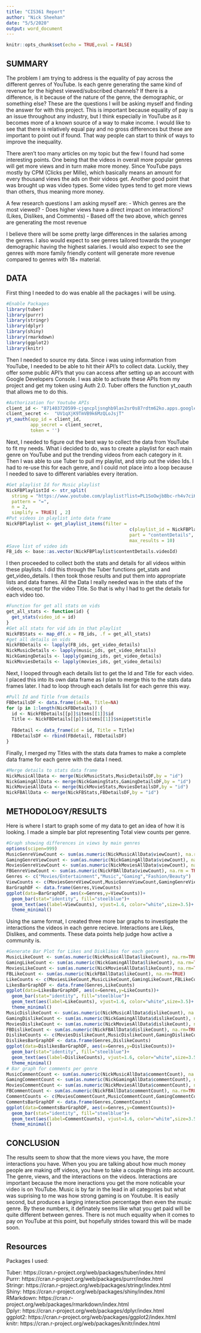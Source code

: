 ---
title: "CIS361 Report"
author: "Nick Sheehan"
date: "5/5/2020"
output: word_document
---

```{r setup, include=FALSE}
knitr::opts_chunk$set(echo = TRUE,eval = FALSE)
```

## SUMMARY

  The problem I am trying to address is the equality of pay across the different genres of YouTube.  Is each genre generating the same kind of revenue for the highest viewed/subscribed channels?  If there is a difference, is it because of the nature of the genre, the demographic, or something else? These are the questions I will be asking myself and finding the answer for with this project.  This is important because equality of pay is an issue throughout any industry, but I think especially in YouTube as it becomes more of a known source of a way to make income.  I would like to see that there is relatively equal pay and no gross differences but these are important to point out if found.  That way people can start to think of ways to improve the inequality.
  
  There aren’t too many articles on my topic but the few I found had some interesting points. One being that the videos in overall more popular genres will get more views and in turn make more money.  Since YouTube pays mostly by CPM (Clicks per Mille), which basically means an amount for every thousand views the ads on their videos get.
Another good point that was brought up was video types.  Some video types tend to get more views than others, thus meaning more money. 

  A few research questions I am asking myself are: 
    - Which genres are the most viewed?
    - Does higher views have a direct impact on interactions? (Likes, Dislikes, and Comments)
    - Based off the two above, which genres are generating the most revenue
    
I believe there will be some pretty large differences in the salaries among the genres.  I also would expect to see genres tailored towards the younger demographic having the highest salaries.  I would also expect to see the genres with more family friendly content will generate more revenue compared to genres with 18+ material.


## DATA

First thing I needed to do was enable all the packages i will be using.
```{r data}
#Enable Packages
library(tuber)
library(purrr)
library(stringr)
library(dplyr)
library(shiny)
library(rmarkdown)
library(ggplot2)
library(knitr)
```

Then I needed to source my data.  Since i was using information from YouTube, I needed to be able to hit their API's to collect data.  Luckily, they offer some public API's that you can access after setting up an account with Google Developers Console.  I was able to activate these APIs from my project and get my token using Auth 2.0.  Tuber offers the function yt_oauth that allows me to do this.
```{r authorization}
#Authorization for Youtube APIs
client_id <- "871403720599-cjqncpljsnghb9las2sr0s87rdtm62ko.apps.googleusercontent.com"
client_secret <-  "UV1qXjK9TmVB9k6MzQLoJsjT"
yt_oauth(app_id = client_id,
         app_secret = client_secret,
         token = '')
```

Next, I needed to figure out the best way to collect the data from YouTube to fit my needs. What i decided to do, was to create a playlist for each main genre on YouTube and put the trending videos from each category in it.  Then I was able to use Tuber to pull my playlist, and strip out the video Ids.  I had to re-use this for each genre, and I could not place into a loop because I needed to save to different variables every iteration.
```{r playlist manipulation}
#Get playlist Id for Music playlist
NickFBPlaylistId <- str_split(
  string = "https://www.youtube.com/playlist?list=PL1SoOwjbBbc-rh4v7ciKTtIcOyOpT11ov", 
  pattern = "=", 
  n = 2,
  simplify = TRUE)[ , 2]
#Put videos in playlist into data frame
NickFBPlaylist <- get_playlist_items(filter = 
                                              c(playlist_id = NickFBPlaylistId), 
                                              part = "contentDetails",
                                              max_results = 10)
#Save list of video ids
FB_ids <- base::as.vector(NickFBPlaylist$contentDetails.videoId)
```

I then proceeded to collect both the stats and details for all videos within these playlists.  I did this through the Tuber functions get_stats and get_video_details.  I then took those results and put them into appropriate lists and data frames.  All the Data I really needed was in the stats of the videos, except for the video Title.  So that is why I had to get the details for each video too.
```{r getting stats and data}
#Function for get all stats on vids
get_all_stats <- function(id) {
  get_stats(video_id = id)
} 
#Get all stats for vid ids in that playlist
NickFBStats <- map_df(.x = FB_ids, .f = get_all_stats)
#get all details on vids
NickFBDetails <- lapply(FB_ids, get_video_details)
NickMusicDetails <- lapply(music_ids, get_video_details)
NickGamingDetails <- lapply(gaming_ids, get_video_details)
NickMoviesDetails <- lapply(movies_ids, get_video_details)
```

Next, I looped through each details list to get the Id and Title for each video.  I placed this into its own data frame as I plan to merge this to the stats data frames later.  I had to loop through each details list for each genre this way.
```{r formatting data}
#Pull Id and Title from details
FBDetailsDF <- data.frame(id=NA, Title=NA)
for (p in 1:length(NickFBDetails)) {
  id <- NickFBDetails[[p]]$items[[1]]$id
  Title <- NickFBDetails[[p]]$items[[1]]$snippet$title
  
  FBdetail <- data_frame(id = id, Title = Title)
  FBDetailsDF <- rbind(FBdetail, FBDetailsDF)
}
```

Finally, I merged my Titles with the stats data frames to make a complete data frame for each genre with the data I need.
```{r making comlete data frames}
#Merge details to stats data frame
NickMusicAllData <- merge(NickMusicStats,MusicDetailsDF,by = "id")
NickGamingAllData <- merge(NickGamingStats,GamingDetailsDF,by = "id")
NickMoviesAllData <- merge(NickMovieStats,MoviesDetailsDF,by = "id")
NickFBAllData <- merge(NickFBStats,FBDetailsDF,by = "id")
```

## METHODOLOGY/RESULTS

Here is where I start to graph some of my data to get an idea of how it is looking.  I made a simple bar plot representing Total view counts per genre.
```{r methodology}
#Graph showing differences in views by main genres
options(scipen=999)
MusicGenreViewCount <- sum(as.numeric(NickMusicAllData$viewCount), na.rm = TRUE)
GamingGenreViewCount <- sum(as.numeric(NickGamingAllData$viewCount), na.rm = TRUE)
MoviesGenreViewCount <- sum(as.numeric(NickMoviesAllData$viewCount), na.rm = TRUE)
FBGenreViewCount <- sum(as.numeric(NickFBAllData$viewCount), na.rm = TRUE)
Genres <- c("Movies/Entertainment","Music","Gaming","Fashion/Beauty")
ViewCounts <- c(MoviesGenreViewCount,MusicGenreViewCount,GamingGenreViewCount,FBGenreViewCount)
BarGraphDF <- data.frame(Genres,ViewCounts)
ggplot(data=BarGraphDF, aes(x=Genres,y=ViewCounts))+
  geom_bar(stat="identity", fill="steelblue")+
  geom_text(aes(label=ViewCounts), vjust=1.6, color="white",size=3.5)+
  theme_minimal()
```

Using the same format, I created three more bar graphs to investigate the interactions the videos in each genre recieve.  Interactions are Likes, Dislikes, and comments.  These data points help judge how active a community is.
```{r graphs}
#Generate Bar Plot for Likes and Disklikes for each genre
MusicLikeCount <- sum(as.numeric(NickMusicAllData$likeCount), na.rm=TRUE)
GamingLikeCount <- sum(as.numeric(NickGamingAllData$likeCount), na.rm=TRUE)
MoviesLikeCount <- sum(as.numeric(NickMoviesAllData$likeCount), na.rm=TRUE)
FBLikeCount <- sum(as.numeric(NickFBAllData$likeCount), na.rm=TRUE)
LikeCounts <- c(MoviesLikeCount,MusicLikeCount,GamingLikeCount,FBLikeCount)
LikesBarGraphDF <- data.frame(Genres,LikeCounts)
ggplot(data=LikesBarGraphDF, aes(x=Genres,y=LikeCounts))+
  geom_bar(stat="identity", fill="steelblue")+
  geom_text(aes(label=LikeCounts), vjust=1.6, color="white",size=3.5)+
  theme_minimal()
MusicDislikeCount <- sum(as.numeric(NickMusicAllData$dislikeCount), na.rm=TRUE)
GamingDislikeCount <- sum(as.numeric(NickGamingAllData$dislikeCount), na.rm=TRUE)
MoviesDislikeCount <- sum(as.numeric(NickMoviesAllData$dislikeCount), na.rm=TRUE)
FBDislikeCount <- sum(as.numeric(NickFBAllData$dislikeCount), na.rm=TRUE)
DislikeCounts <- c(MoviesDislikeCount,MusicDislikeCount,GamingDislikeCount,FBDislikeCount)
DislikesBarGraphDF <- data.frame(Genres,DislikeCounts)
ggplot(data=DislikesBarGraphDF, aes(x=Genres,y=DislikeCounts))+
  geom_bar(stat="identity", fill="steelblue")+
  geom_text(aes(label=DislikeCounts), vjust=1.6, color="white",size=3.5)+
  theme_minimal()
# Bar graph for comments per genre
MusicCommentCount <- sum(as.numeric(NickMusicAllData$commentCount), na.rm=TRUE)
GamingCommentCount <- sum(as.numeric(NickGamingAllData$commentCount), na.rm=TRUE)
MoviesCommentCount <- sum(as.numeric(NickMoviesAllData$commentCount), na.rm=TRUE)
FBCommentCount <- sum(as.numeric(NickFBAllData$commentCount), na.rm=TRUE)
CommentCounts <- c(MoviesCommentCount,MusicCommentCount,GamingCommentCount,FBCommentCount)
CommentsBarGraphDF <- data.frame(Genres,CommentCounts)
ggplot(data=CommentsBarGraphDF, aes(x=Genres,y=CommentCounts))+
  geom_bar(stat="identity", fill="steelblue")+
  geom_text(aes(label=CommentCounts), vjust=1.6, color="white",size=3.5)+
  theme_minimal()
```

## CONCLUSION

The results seem to show that the more views you have, the more interactions you have.  When you you are talking about how much money people are making off videos, you have to take a couple things into account.  The genre, views, and the interactions on the videos.  Interactions are important because the more ineractions you get the more noticable your video is on YouTube.  Music is by far in the lead in all categories but what was suprising to me was how strong gaming is on Youtube.  It is easily second, but produces a larging interaction percentage then even the music genre.  By these numbers, it definately seems like what you get paid will be quite different between genres.  There is not much equality when it comes to pay on YouTube at this point, but hopefully strides toward this will be made soon.  

## Resources

Packages I used:

Tuber: https://cran.r-project.org/web/packages/tuber/index.html \
Purrr: https://cran.r-project.org/web/packages/purrr/index.html \
Stringr: https://cran.r-project.org/web/packages/stringr/index.html \
Shiny: https://cran.r-project.org/web/packages/shiny/index.html \
RMarkdown: https://cran.r-project.org/web/packages/rmarkdown/index.html \
Dplyr: https://cran.r-project.org/web/packages/dplyr/index.html \
ggplot2: https://cran.r-project.org/web/packages/ggplot2/index.html \
knitr: https://cran.r-project.org/web/packages/knitr/index.html \